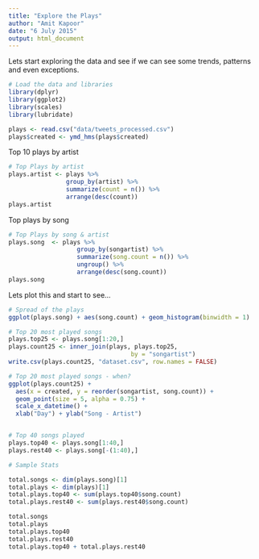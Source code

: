 ```yaml
---
title: "Explore the Plays"
author: "Amit Kapoor"
date: "6 July 2015"
output: html_document
---
```


Lets start exploring the data and see if we can see some trends, patterns and even exceptions.

```r
# Load the data and libraries
library(dplyr)
library(ggplot2)
library(scales)
library(lubridate)

plays <- read.csv("data/tweets_processed.csv")
plays$created <- ymd_hms(plays$created)
```

Top 10 plays by artist
```r
# Top Plays by artist
plays.artist <- plays %>%
                group_by(artist) %>%
                summarize(count = n()) %>%
                arrange(desc(count))
plays.artist
```

Top plays by song
```r
# Top Plays by song & artist
plays.song  <- plays %>%
                   group_by(songartist) %>%
                   summarize(song.count = n()) %>%
                   ungroup() %>%
                   arrange(desc(song.count))
plays.song
```

Lets plot this and start to see...

```r
# Spread of the plays
ggplot(plays.song) + aes(song.count) + geom_histogram(binwidth = 1)

# Top 20 most played songs
plays.top25 <- plays.song[1:20,]
plays.count25 <- inner_join(plays, plays.top25,
                                  by = "songartist")
write.csv(plays.count25, "dataset.csv", row.names = FALSE)

# Top 20 most played songs - when?
ggplot(plays.count25) + 
  aes(x = created, y = reorder(songartist, song.count)) +
  geom_point(size = 5, alpha = 0.75) + 
  scale_x_datetime() + 
  xlab("Day") + ylab("Song - Artist")


# Top 40 songs played
plays.top40 <- plays.song[1:40,]
plays.rest40 <- plays.song[-(1:40),]

# Sample Stats 

total.songs <- dim(plays.song)[1]
total.plays <- dim(plays)[1]
total.plays.top40 <- sum(plays.top40$song.count)
total.plays.rest40 <- sum(plays.rest40$song.count)

total.songs
total.plays
total.plays.top40
total.plays.rest40
total.plays.top40 + total.plays.rest40

```


















